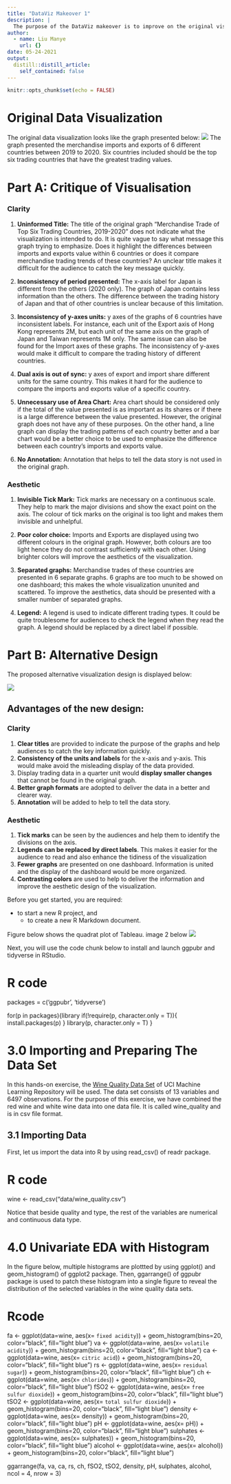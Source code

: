```yaml
---
title: "DataViz Makeover 1"
description: |
  The purpose of the DataViz makeover is to improve on the original visualization. The limitations of the original graph will be pointed out. An alternative data to solve the original issues. The data used in this DataViz Makeover is provided by the [**Department of Statistics, Singapore (DOS)**](https://www.singstat.gov.sg/find-data/search-by-theme/trade-and-investment/merchandise-trade/latest-data). 
author:
  - name: Liu Manye
    url: {}
date: 05-24-2021
output:
  distill::distill_article:
    self_contained: false
---
```



```r
knitr::opts_chunk$set(echo = FALSE)
```

# Original Data Visualization

The original data visualization looks like the graph presented below:
![](img/image01.jpg)
The graph presented the merchandise imports and exports of 6 different countries between 2019 to 2020. Six countries included should be the top six trading countries that have the greatest trading values. 

# Part A: Critique of Visualisation

### Clarity

1. **Uninformed Title:** The title of the original graph “Merchandise Trade of Top Six Trading Countries, 2019-2020” does not indicate what the visualization is intended to do. It is quite vague to say what message this graph trying to emphasize. Does it highlight the differences between imports and exports value within 6 countries or does it compare merchandise trading trends of these countries? An unclear title makes it difficult for the audience to catch the key message quickly. 

2. **Inconsistency of period presented:** The x-axis label for Japan is different from the others (2020 only). The graph of Japan contains less information than the others. The difference between the trading history of Japan and that of other countries is unclear because of this limitation.

3. **Inconsistency of y-axes units:** y axes of the graphs of 6 countries have inconsistent labels. For instance, each unit of the Export axis of Hong Kong represents 2M, but each unit of the same axis on the graph of Japan and Taiwan represents 1M only. The same issue can also be found for the Import axes of these graphs. The inconsistency of y-axes would make it difficult to compare the trading history of different countries.

4. **Dual axis is out of sync:** y axes of export and import share different units for the same country. This makes it hard for the audience to compare the imports and exports value of a specific country.

5. **Unnecessary use of Area Chart:** Area chart should be considered only if the total of the value presented is as important as its shares or if there is a large difference between the value presented. However, the original graph does not have any of these purposes. On the other hand, a line graph can display the trading patterns of each country better and a bar chart would be a better choice to be used to emphasize the difference between each country’s imports and exports value. 

6. **No Annotation:** Annotation that helps to tell the data story is not used in the original graph.


### Aesthetic

1. **Invisible Tick Mark:** Tick marks are necessary on a continuous scale. They help to mark the major divisions and show the exact point on the axis. The colour of tick marks on the original is too light and makes them invisible and unhelpful. 

2. **Poor color choice:** Imports and Exports are displayed using two different colours in the original graph. However, both colours are too light hence they do not contrast sufficiently with each other. Using brighter colors will improve the aesthetics of the visualization. 

3. **Separated graphs:** Merchandise trades of these countries are presented in 6 separate graphs. 6 graphs are too much to be showed on one dashboard; this makes the whole visualization ununited and scattered. To improve the aesthetics, data should be presented with a smaller number of separated graphs.

4. **Legend:** A legend is used to indicate different trading types. It could be quite troublesome for audiences to check the legend when they read the graph. A legend should be replaced by a direct label if possible.



# Part B: Alternative Design

The proposed alternative visualization design is displayed below:

![](img/image02.jpg)

## Advantages of the new design: 

### Clarity

1. **Clear titles** are provided to indicate the purpose of the graphs and help audiences to catch the key information quickly.
2. **Consistency of the units and labels** for the x-axis and y-axis. This would make avoid the misleading display of the data provided.
3. Display trading data in a quarter unit would **display smaller changes** that cannot be found in the original graph.
4. **Better graph formats** are adopted to deliver the data in a better and clearer way. 
5. **Annotation** will be added to help to tell the data story.

### Aesthetic

1. **Tick marks** can be seen by the audiences and help them to identify the divisions on the axis.
2. **Legends can be replaced by direct labels**. This makes it easier for the audience to read and also enhance the tidiness of the visualization
3. **Fewer graphs** are presented on one dashboard. Information is united and the display of the dashboard would be more organized.
4. **Contrasting colors** are used to help to deliver the information and improve the aesthetic design of the visualization. 


Before you get started, you are required:

* to start a new R project, and
    * to create a new R Markdown document.
    
Figure below shows the quadrat plot of Tableau.
image 2 below
![](img/image02.jpg)

Next, you will use the code chunk below to install and launch ggpubr and tidyverse in RStudio.

# R code 
packages = c('ggpubr', 'tidyverse')

for(p in packages){library
  if(!require(p, character.only = T)){
    install.packages(p)
  }
  library(p, character.only = T)
}


# 3.0 Importing and Preparing The Data Set 

In this hands-on exercise, the [Wine Quality Data Set](https://archive.ics.uci.edu/ml/datasets/wine+quality) of UCI Machine Learning Repository will be used.  The data set consists of 13 variables and 6497 observations.  For the purpose of this exercise, we have combined the red wine and white wine data into one data file.  It is called wine_quality and is in csv file format.  


## 3.1 Importing Data

First, let us import the data into R by using read_csv() of readr package.  


# R code
wine <- read_csv("data/wine_quality.csv")


Notice that beside quality and type, the rest of the variables are numerical and continuous data type. 


# 4.0 Univariate EDA with Histogram

In the figure below, multiple histograms are plottted by using ggplot() and geom_histogram() of ggplot2 package.  Then, ggarrange() of ggpubr package is used to patch these histogram into a single figure to reveal the distribution of the selected variables in the wine quality data sets.  

# Rcode
fa <- ggplot(data=wine, aes(x= `fixed acidity`)) +
  geom_histogram(bins=20, color="black", fill="light blue")
va <- ggplot(data=wine, aes(x= `volatile acidity`)) +
  geom_histogram(bins=20, color="black", fill="light blue")
ca <- ggplot(data=wine, aes(x= `citric acid`)) +
  geom_histogram(bins=20, color="black", fill="light blue")
rs <- ggplot(data=wine, aes(x= `residual sugar`)) +
  geom_histogram(bins=20, color="black", fill="light blue")
ch <- ggplot(data=wine, aes(x= `chlorides`)) +
  geom_histogram(bins=20, color="black", fill="light blue")
fSO2 <- ggplot(data=wine, aes(x= `free sulfur dioxide`)) +
  geom_histogram(bins=20, color="black", fill="light blue")
tSO2 <- ggplot(data=wine, aes(x= `total sulfur dioxide`)) +
  geom_histogram(bins=20, color="black", fill="light blue")
density <- ggplot(data=wine, aes(x= density)) +
  geom_histogram(bins=20, color="black", fill="light blue")
pH <- ggplot(data=wine, aes(x= pH)) +
  geom_histogram(bins=20, color="black", fill="light blue")
sulphates <- ggplot(data=wine, aes(x= sulphates)) +
  geom_histogram(bins=20, color="black", fill="light blue")
alcohol <- ggplot(data=wine, aes(x= alcohol)) +
  geom_histogram(bins=20, color="black", fill="light blue")

ggarrange(fa, va, ca, rs, ch, fSO2, tSO2, density, pH, sulphates, alcohol, 
          ncol = 4, nrow = 3)





